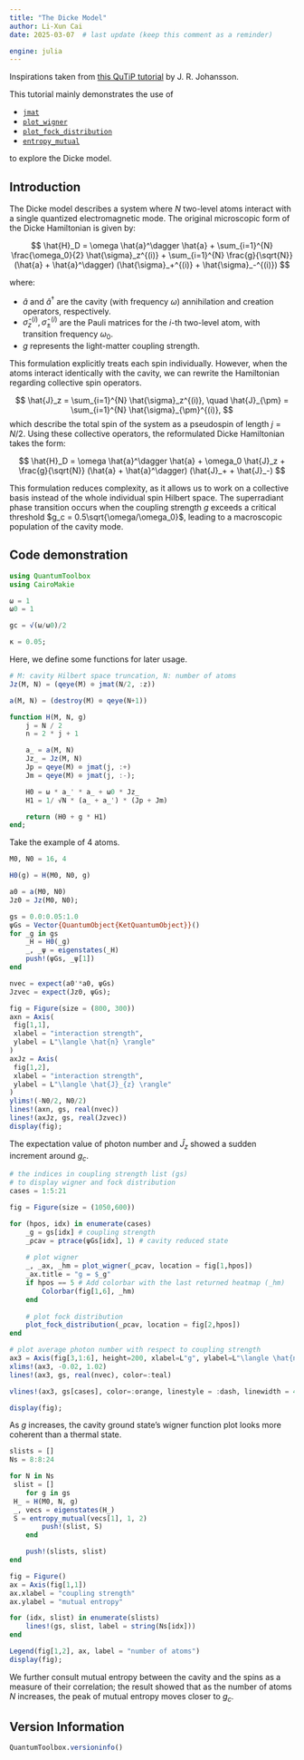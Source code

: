 ```yaml
---
title: "The Dicke Model"
author: Li-Xun Cai
date: 2025-03-07  # last update (keep this comment as a reminder)

engine: julia
---
```


Inspirations taken from [this QuTiP tutorial](https://nbviewer.org/urls/qutip.org/qutip-tutorials/tutorials-v5/lectures/Lecture-3A-Dicke-model.ipynb) by J. R. Johansson.

This tutorial mainly demonstrates the use of 

- [`jmat`](https://qutip.org/QuantumToolbox.jl/stable/resources/api#QuantumToolbox.jmat)
- [`plot_wigner`](https://qutip.org/QuantumToolbox.jl/stable/resources/api#QuantumToolbox.plot_wigner)
- [`plot_fock_distribution`](https://qutip.org/QuantumToolbox.jl/stable/resources/api#QuantumToolbox.plot_fock_distribution)
- [`entropy_mutual`](https://qutip.org/QuantumToolbox.jl/stable/resources/api#QuantumToolbox.entropy_mutual)

to explore the Dicke model.

## Introduction

The Dicke model describes a system where $N$ two-level atoms interact with a single quantized electromagnetic mode. The original microscopic form of the Dicke Hamiltonian is given by:

$$
\hat{H}_D = \omega \hat{a}^\dagger \hat{a} + \sum_{i=1}^{N} \frac{\omega_0}{2} \hat{\sigma}_z^{(i)} + \sum_{i=1}^{N} \frac{g}{\sqrt{N}} (\hat{a} + \hat{a}^\dagger) (\hat{\sigma}_+^{(i)} + \hat{\sigma}_-^{(i)})
$$

where:

- $\hat{a}$ and $\hat{a}^\dagger$ are the cavity (with frequency $\omega$) annihilation and creation operators, respectively.
- $\hat{\sigma}_z^{(i)}, \hat{\sigma}_\pm^{(i)}$ are the Pauli matrices for the $i$-th two-level atom, with transition frequency $\omega_0$.
- $g$ represents the light-matter coupling strength.

This formulation explicitly treats each spin individually. However, when the atoms interact identically with the cavity, we can rewrite the Hamiltonian regarding collective spin operators.

$$
\hat{J}_z = \sum_{i=1}^{N} \hat{\sigma}_z^{(i)}, \quad \hat{J}_{\pm} = \sum_{i=1}^{N} \hat{\sigma}_{\pm}^{(i)}, 
$$
which describe the total spin of the system as a pseudospin of length $j = N/2$. Using these collective operators, the reformulated Dicke Hamiltonian takes the form:

$$
\hat{H}_D = \omega \hat{a}^\dagger \hat{a} + \omega_0 \hat{J}_z + \frac{g}{\sqrt{N}} (\hat{a} + \hat{a}^\dagger) (\hat{J}_+ + \hat{J}_-)
$$

This formulation reduces complexity, as it allows us to work on a collective basis instead of the whole individual spin Hilbert space. The superradiant phase transition occurs when the coupling strength $g$ exceeds a critical threshold $g_c = 0.5\sqrt{\omega/\omega_0}$, leading to a macroscopic population of the cavity mode.


## Code demonstration

```julia
using QuantumToolbox
using CairoMakie
```

```julia
ω = 1
ω0 = 1

gc = √(ω/ω0)/2

κ = 0.05;
```

Here, we define some functions for later usage.
```julia
# M: cavity Hilbert space truncation, N: number of atoms
Jz(M, N) = (qeye(M) ⊗ jmat(N/2, :z))

a(M, N) = (destroy(M) ⊗ qeye(N+1))

function H(M, N, g)
    j = N / 2
    n = 2 * j + 1

    a_ = a(M, N)
    Jz_ = Jz(M, N)
    Jp = qeye(M) ⊗ jmat(j, :+)
    Jm = qeye(M) ⊗ jmat(j, :-);

    H0 = ω * a_' * a_ + ω0 * Jz_
    H1 = 1/ √N * (a_ + a_') * (Jp + Jm)

    return (H0 + g * H1)
end;
```

Take the example of 4 atoms.
```julia
M0, N0 = 16, 4

H0(g) = H(M0, N0, g)

a0 = a(M0, N0)
Jz0 = Jz(M0, N0);
```

```julia
gs = 0.0:0.05:1.0
ψGs = Vector{QuantumObject{KetQuantumObject}}()
for _g in gs
    _H = H0(_g)
    _, _ψ = eigenstates(_H)
    push!(ψGs, _ψ[1])
end

nvec = expect(a0'*a0, ψGs)
Jzvec = expect(Jz0, ψGs);
```

```julia
fig = Figure(size = (800, 300))
axn = Axis(
 fig[1,1],
 xlabel = "interaction strength",
 ylabel = L"\langle \hat{n} \rangle"
)
axJz = Axis(
 fig[1,2],
 xlabel = "interaction strength",
 ylabel = L"\langle \hat{J}_{z} \rangle"
)
ylims!(-N0/2, N0/2)
lines!(axn, gs, real(nvec))
lines!(axJz, gs, real(Jzvec))
display(fig);
```
The expectation value of photon number and $\hat{J}_z$ showed a sudden increment around $g_c$. 

```julia
# the indices in coupling strength list (gs)
# to display wigner and fock distribution
cases = 1:5:21

fig = Figure(size = (1050,600))

for (hpos, idx) in enumerate(cases)
    _g = gs[idx] # coupling strength
    _ρcav = ptrace(ψGs[idx], 1) # cavity reduced state
    
    # plot wigner
    _, _ax, _hm = plot_wigner(_ρcav, location = fig[1,hpos])
    _ax.title = "g = $_g"
    if hpos == 5 # Add colorbar with the last returned heatmap (_hm) 
        Colorbar(fig[1,6], _hm)
    end
    
    # plot fock distribution
    plot_fock_distribution(_ρcav, location = fig[2,hpos])
end

# plot average photon number with respect to coupling strength
ax3 = Axis(fig[3,1:6], height=200, xlabel=L"g", ylabel=L"\langle \hat{n} \rangle")
xlims!(ax3, -0.02, 1.02)
lines!(ax3, gs, real(nvec), color=:teal)

vlines!(ax3, gs[cases], color=:orange, linestyle = :dash, linewidth = 4)

display(fig);
```
As $g$ increases, the cavity ground state's wigner function plot looks more coherent than a thermal state.

```julia
slists = []
Ns = 8:8:24

for N in Ns
 slist = []
    for g in gs
 H_ = H(M0, N, g)
 _, vecs = eigenstates(H_)
 S = entropy_mutual(vecs[1], 1, 2)
        push!(slist, S)
    end

    push!(slists, slist)
end
```

```julia
fig = Figure()
ax = Axis(fig[1,1])
ax.xlabel = "coupling strength"
ax.ylabel = "mutual entropy"

for (idx, slist) in enumerate(slists)
    lines!(gs, slist, label = string(Ns[idx]))
end

Legend(fig[1,2], ax, label = "number of atoms")
display(fig);
```
We further consult mutual entropy between the cavity and the spins as a measure of their correlation; the result showed that as the number of atoms $N$ increases, the peak of mutual entropy moves closer to $g_c$.



## Version Information
```julia
QuantumToolbox.versioninfo()
```
